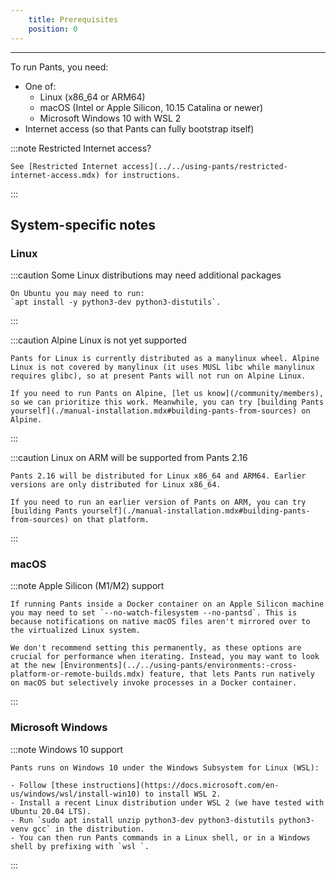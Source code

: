 ```yaml
---
    title: Prerequisites
    position: 0
---
```


---

To run Pants, you need:

- One of:
  - Linux (x86_64 or ARM64)
  - macOS (Intel or Apple Silicon, 10.15 Catalina or newer)
  - Microsoft Windows 10 with WSL 2
- Internet access (so that Pants can fully bootstrap itself)

:::note Restricted Internet access?

    See [Restricted Internet access](../../using-pants/restricted-internet-access.mdx) for instructions.

:::

## System-specific notes

### Linux

:::caution Some Linux distributions may need additional packages

    On Ubuntu you may need to run:
    `apt install -y python3-dev python3-distutils`.

:::

:::caution Alpine Linux is not yet supported

    Pants for Linux is currently distributed as a manylinux wheel. Alpine Linux is not covered by manylinux (it uses MUSL libc while manylinux requires glibc), so at present Pants will not run on Alpine Linux.

    If you need to run Pants on Alpine, [let us know](/community/members), so we can prioritize this work. Meanwhile, you can try [building Pants yourself](./manual-installation.mdx#building-pants-from-sources) on Alpine.

:::

:::caution Linux on ARM will be supported from Pants 2.16

    Pants 2.16 will be distributed for Linux x86_64 and ARM64. Earlier versions are only distributed for Linux x86_64.

    If you need to run an earlier version of Pants on ARM, you can try [building Pants yourself](./manual-installation.mdx#building-pants-from-sources) on that platform.

:::

### macOS

:::note Apple Silicon (M1/M2) support

    If running Pants inside a Docker container on an Apple Silicon machine you may need to set `--no-watch-filesystem --no-pantsd`. This is because notifications on native macOS files aren't mirrored over to the virtualized Linux system.

    We don't recommend setting this permanently, as these options are crucial for performance when iterating. Instead, you may want to look at the new [Environments](../../using-pants/environments:-cross-platform-or-remote-builds.mdx) feature, that lets Pants run natively on macOS but selectively invoke processes in a Docker container.

:::

### Microsoft Windows

:::note Windows 10 support

    Pants runs on Windows 10 under the Windows Subsystem for Linux (WSL):

    - Follow [these instructions](https://docs.microsoft.com/en-us/windows/wsl/install-win10) to install WSL 2.
    - Install a recent Linux distribution under WSL 2 (we have tested with Ubuntu 20.04 LTS).
    - Run `sudo apt install unzip python3-dev python3-distutils python3-venv gcc` in the distribution.
    - You can then run Pants commands in a Linux shell, or in a Windows shell by prefixing with `wsl `.

:::
